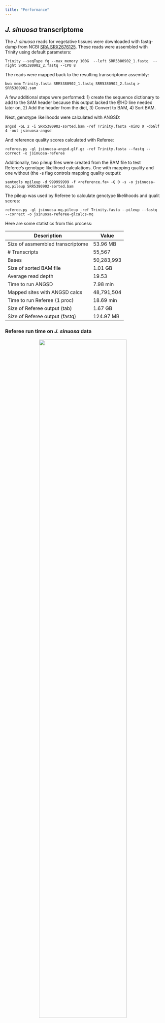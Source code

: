 ```yaml
---
title: "Performance"
---
```


## *J. sinuosa* transcriptome

The *J. sinuosa* reads for vegetative tissues were downloaded with fastq-dump from NCBI [SRA SRX2676125](https://www.ncbi.nlm.nih.gov/sra/SRX2676125[accn]). These reads were assembled with Trinity using default parameters:

```
Trinity --seqType fq --max_memory 100G  --left SRR5380902_1.fastq  --right SRR5380902_2.fastq --CPU 8
```

The reads were mapped back to the resulting transcriptome assembly:

```
bwa mem Trinity.fasta SRR5380902_1.fastq SRR5380902_2.fastq > SRR5380902.sam
```

A few additional steps were performed: 1) create the sequence dictionary to add to the SAM header because this output lacked the @HD line needed later on, 2) Add the header from the dict, 3) Convert to BAM, 4) Sort BAM.

Next, genotype likelihoods were calculated with ANGSD:

```
angsd -GL 2 -i SRR5380902-sorted.bam -ref Trinity.fasta -minQ 0 -doGlf 4 -out jsinuosa-angsd
```

And reference quality scores calculated with Referee:

```
referee.py -gl jsinuosa-angsd.glf.gz -ref Trinity.fasta --fastq --correct -o jsinuosa-referee
```

Additionally, two pileup files were created from the BAM file to test Referee's genotype likelihood calculations. One with mapping quality and one without (the -s flag controls mapping quality output):

```
samtools mpileup -d 999999999 -f <reference.fa> -Q 0 -s -o jsinuosa-mq.pileup SRR5380902-sorted.bam
```

The pileup was used by Referee to calculate genotype likelihoods and qualit scores:

```
referee.py -gl jsinuosa-mq.pileup -ref Trinity.fasta --pileup --fastq --correct -o jsinuosa-referee-glcalcs-mq
```

Here are some statistics from this process:

<center>
| Description                          | Value         |
|--------------------------------------|---------------|
| Size of assmembled transcriptome     | 53.96 MB      |
| # Transcripts                        | 55,567        |
| Bases                                | 50,283,993    |
| Size of sorted BAM file              | 1.01 GB       |
| Average read depth                   | 19.53         |
| Time to run ANGSD                    | 7.98 min      |
| Mapped sites with ANGSD calcs        | 48,791,504    |
| Time to run Referee (1 proc)         | 18.69 min     |
| Size of Referee output (tab)         | 1.67 GB       |
| Size of Referee output (fastq)       | 124.97 MB     |
</center>

### Referee run time on *J. sinuosa* data

<center> ![](img/performance-plots/jsin-time.png){width=75%} </center>
</br>

### Referee memory usage on *J. sinuosa* data

<center> ![](img/performance-plots/jsin-mem.png){width=75%} </center>

### Comparing scores from different genotype likelihood methods on *J. sinuosa* data

</br>
<center>
| Calculation method | $L_{mismatch}$ = 0 ($R_Q$ = 91) | Reference is N ($R_Q$ = -1) | No reads mapped ($R_Q$ = -2)   |
|--------------------|-------------------------------|-----------------------------|--------------------------------|
| ANGSD              | 1646845                       | 0                           | 1487227                        |
| Pileup without MQ  | 1648828                       | 0                           | 1478554                        |
| Pileup with MQ     | 4113594                       | 0                           | 1478554                        |
</center>

### Referee score distributions and read depth correlations with the three different methods

#### ANGSD

<center> ![](img/jsin-plots/jsin-referee-out-1proc-score-hist.png){width=75%} </center>
</br>

<center> ![](img/jsin-plots/jsin-referee-out-1proc-score-v-depth.png){width=75%} </center>
</br>

#### Pileup (no MQ)

<center> ![](img/jsin-plots/jsin-referee-out-1proc-glcalcs-score-hist.png){width=75%} </center>
</br>

<center> ![](img/jsin-plots/jsin-referee-out-1proc-glcalcs-score-v-depth.png){width=75%} </center>
</br>

#### Pileup (with MQ)

<center> ![](img/jsin-plots/jsin-referee-out-1proc-glcalcs-mq-score-hist.png){width=75%} </center>
</br>

<center> ![](img/jsin-plots/jsin-referee-out-1proc-glcalcs-mq-score-v-depth.png){width=75%} </center>
</br>

### ANGSD scores vs. Referee pileup scores (no MQ)
<center> ![](img/jsin-plots/jsin-angsd-vs-glcalcs-score-v-score.png){width=75%} </center>
</br>

### Referee pileup scores (no MQ) vs. Referee pileup scores (with MQ)
<center> ![](img/jsin-plots/jsin-glcalcs-vs-glcalcs-mq-score-v-score.png){width=75%} </center>
</br>

## Owl monkey genome

The owl monkey reference genome was obtained from NCBI [GCA_000952055.2_Anan_2.0](ftp://ftp.ncbi.nlm.nih.gov/genomes/all/GCA/000/952/055/GCA_000952055.2_Anan_2.0) and the reads were mapped back to this assembly by colleagues at Baylor for the Owl monkey pedigree project. The BAM file was split by scaffold for parallelizaiton of ANGSD calcs. This splitting shouldn't effect the Referee performance, though it means I don't have genome-wide score distributions.

Here are some statistics from this genome:

<center>
| Description                          | Value         |
|--------------------------------------|---------------|
| Size of assmembled genome            | 2.90 GB       |
| # Scaffolds                          | 22,922        |
| Bases                                | 2,861,668,348 |
| Size of sorted BAM file              | 561.67 GB     |
| Average read depth                   | 151.698       |
| Time to run ANGSD                    | 54.38 min     |
| Mapped sites with ANGSD calcs        | 2,664,619,299 |
| Time to run Referee (1 proc)         | 17.33 hrs     |
| Size of Referee output (tab)         | 7.6 GB        |
| Size of Referee output (fastq)       | 608 MB        |
| $L_{mismatch}$ = 0 ($R_Q$ = 91)      |               |
| Reference is N ($R_Q$ = -1)          |               |
| No reads mapped ($R_Q$ = -2)         |               |
</center>

### Referee run time on Owl monkey and *J. sinuosa* data

<center> ![](img/performance-plots/time.png){width=75%} </center>
</br>

### Referee memory usage on Owl monkey and *J. sinuosa* data

<center> ![](img/performance-plots/mem.png){width=75%} </center>

